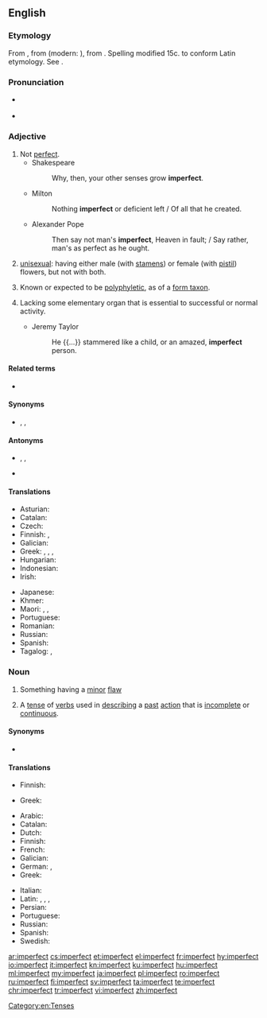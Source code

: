 ==English==

===Etymology===
From {{etyl|enm|en}} {{m|enm|imperfit}}, from {{etyl|fro|en}} {{m|fro|imparfit}} (modern: {{m|fr|imparfait}}), from {{etyl|la|en}} {{m|la|imperfectus}}. Spelling modified 15c. to conform Latin etymology. See {{prefix|im|perfect|lang=en}}.

===Pronunciation===
* {{a|US}} {{IPA|/ɪmˈpɝːfɪkt/|/ɪmˈpɝːfɛkt/|lang=en}}
* {{audio|en-us-imperfect.ogg|Audio (US)|lang=en}}

===Adjective===
{{en-adj}}

# Not [[perfect]].
#* Shakespeare
#*: Why, then, your other senses grow '''imperfect'''.
#* Milton
#*: Nothing '''imperfect''' or deficient left / Of all that he created.
#* Alexander Pope
#*: Then say not man's '''imperfect''', Heaven in fault; / Say rather, man's as perfect as he ought.
# {{lb|en|botany}} [[unisexual]]: having either male (with [[stamen]]s) or female (with [[pistil]]) flowers, but not with both.
# {{lb|en|taxonomy}} Known or expected to be [[polyphyletic]], as of a [[form taxon]].
# {{lb|en|obsolete}} Lacking some elementary organ that is essential to successful or normal activity.
#* Jeremy Taylor
#*: He {{...}} stammered like a child, or an amazed, '''imperfect''' person.

====Related terms====
* {{l|en|imperfection}}

====Synonyms====
* {{sense|not perfect}} {{l|en|defective}}, {{l|en|fallible}}, {{l|en|faultful}}

====Antonyms====
* {{sense|not perfect}} {{l|en|perfect}}, {{l|en|infallible}}, {{l|en|faultless}}
* {{sense|unisexual}} {{l|en|perfect}}

====Translations====
{{trans-top|not perfect}}
* Asturian: {{t|ast|imperfeutu}}
* Catalan: {{t|ca|imperfecte}}
* Czech: {{t|cs|nedokonalý|m}}
* Finnish: {{t|fi|vajavainen}}, {{t|fi|epätäydellinen}}
* Galician: {{t|gl|imperfecto|m}}
* Greek: {{t+|el|ατελής|m|f}}, {{t+|el|ελλιπής|m|f}}, {{t+|el|πλημμελής|m|f}}, {{t+|el|ελαττωματικός|m}}
* Hungarian: {{t+|hu|tökéletlen}}
* Indonesian: {{t|id|tidak sempurna}}
* Irish: {{t|ga|anfhoirfe}}
{{trans-mid}}
* Japanese: {{t|ja|不完全|alt=不完全な|tr=fukanzen na}}
* Khmer: {{t+|km|ខ្ចោះ|tr=kcɑh|sc=Khmr}}
* Maori: {{t|mi|takarepa}}, {{t|mi|nawe}}, {{t|mi|kōkau }}
* Portuguese: {{t+|pt|imperfeito}}
* Romanian: {{t+|ro|imperfect|m|n}}
* Russian: {{t+|ru|несоверше́нный}}
* Spanish: {{t+|es|imperfecto}}
* Tagalog: {{t|tl|balhag}}, {{t|tl|dihimpit}}
{{trans-bottom}}

{{trans-see|unisexual|unisexual}}

===Noun===
{{en-noun}}

# Something having a [[minor]] [[flaw]]
# {{lb|en|grammar}} A [[tense]] of [[verbs]] used in [[describing]] a [[past]] [[action]] that is [[incomplete]] or [[continuous]].

====Synonyms====
* {{sense|grammar}} {{l|en|preterimperfect}}

====Translations====
{{trans-top|something having a minor flaw}}
* Finnish: {{t|fi|sekunda}}
{{trans-mid}}
* Greek: {{t+|el|υποτυπώδης|m}}
{{trans-bottom}}

{{trans-top|past tense}}
* Arabic: {{t|ar|ناقص-غير كامل}}
* Catalan: {{t+|ca|imperfet|m}}
* Dutch: {{t+|nl|onvoltooid verleden tijd|m}}
* Finnish: {{t+|fi|imperfekti}}
* French: {{t+|fr|imparfait|m}}
* Galician: {{t|gl|imperfecto|m}}
* German: {{t+|de|Imperfekt|n}}, {{t|de|Imperfektum|n}}
* Greek: {{t+|el|παρατατικός|m}}
{{trans-mid}}
* Italian: {{t+|it|imperfetto|m}}
* Latin: {{t|la|tempus praeteritum imperfectum|n}}, {{t|la|tempus imperfectum|n}}, {{t|la|praeteritum imperfectum|n}}, {{t|la|imperfectum|n}}
* Persian: {{t+|fa|ناقص|tr=nâqes|sc=fa-Arab}}
* Portuguese: {{t+|pt|imperfeito|m}}
* Russian: {{t+|ru|несоверше́нный|m}}
* Spanish: {{t+|es|imperfecto|m}}
* Swedish: {{t+|sv|imperfekt}}
{{trans-bottom}}

[[Category:en:Tenses]]

[[ar:imperfect]]
[[cs:imperfect]]
[[et:imperfect]]
[[el:imperfect]]
[[fr:imperfect]]
[[hy:imperfect]]
[[io:imperfect]]
[[it:imperfect]]
[[kn:imperfect]]
[[ku:imperfect]]
[[hu:imperfect]]
[[ml:imperfect]]
[[my:imperfect]]
[[ja:imperfect]]
[[pl:imperfect]]
[[ro:imperfect]]
[[ru:imperfect]]
[[fi:imperfect]]
[[sv:imperfect]]
[[ta:imperfect]]
[[te:imperfect]]
[[chr:imperfect]]
[[tr:imperfect]]
[[vi:imperfect]]
[[zh:imperfect]]
